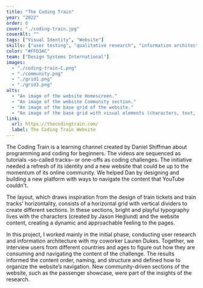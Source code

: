 ```yaml
---
title: "The Coding Train"
year: "2022"
order: 6
cover: "./coding-train.jpg"
coverAlt: ""
tags: ["Visual Identity", "Website"]
skills: ["user testing", "qualitative research", "information architecture"]
color: "#FFD3AC"
team: ["Design Systems International"]
images:
  - "./coding-train-C.png"
  - "./community.png"
  - "./grid1.png"
  - "./grid3.png"
alts:
  - "An image of the website Homescreen."
  - "An image of the website Community section."
  - "An image of the base grid of the website."
  - "An image of the base grid with visual elements (characters, text, images, buttons) on top."
link:
  url: https://thecodingtrain.com/
  label: The Coding Train Website
---
```


The Coding Train is a learning channel created by Daniel Shiffman about programming and coding for beginners. The videos are sequenced as tutorials –so-called tracks– or one-offs as coding challenges. The initiative needed a refresh of its identity and a new website that could be up to the momentum of its online community. We helped Dan by designing and building a new platform with ways to navigate the content that YouTube couldn't.

The layout, which draws inspiration from the design of train tickets and train tracks' horizontality, consists of a horizontal grid with vertical dividers to create different sections. In these sections, bright and playful typography lives with the characters (created by Jason Heglund) and the website content, creating a dynamic and approachable feeling to the pages.

In this project, I worked mainly in the initial phase, conducting user research and information architecture with my coworker Lauren Dukes. Together, we interview users from different countries and ages to figure out how they are consuming and navigating the content of the challenge. The results informed the content order, naming, and structure and defined how to organize the website’s navigation. New community-driven sections of the website, such as the passenger showcase, were part of the insights of the research.
